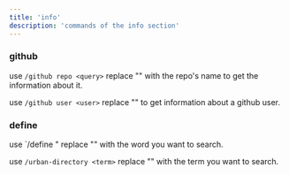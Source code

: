 ---
title: 'info'
description: 'commands of the info section'
---


### github

use `/github repo <query>` replace "<query>" with the repo's name to get the information about it.

use `/github user <user>`  replace "<user>" to get information about a github user.


### define

use `/define <word>" replace "<word>" with the word you want to search.

use `/urban-directory <term>` replace "<term>" with the term you want to search.